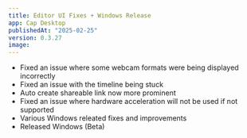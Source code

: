 ```yaml
---
title: Editor UI Fixes + Windows Release
app: Cap Desktop
publishedAt: "2025-02-25"
version: 0.3.27
image:
---
```


- Fixed an issue where some webcam formats were being displayed incorrectly
- Fixed an issue with the timeline being stuck
- Auto create shareable link now more prominent
- Fixed an issue where hardware acceleration will not be used if not supported
- Various Windows releated fixes and improvements
- Released Windows (Beta)